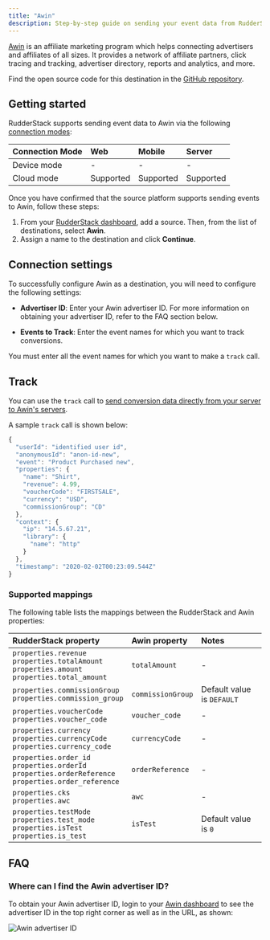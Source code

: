 ```yaml
---
title: "Awin"
description: Step-by-step guide on sending your event data from RudderStack to Awin.
---
```


[Awin](https://www.Awin.com/) is an affiliate marketing program which helps connecting advertisers and affiliates of all sizes. It provides a network of affiliate partners, click tracing and tracking, advertiser directory, reports and analytics, and more.

<div class="infoBlock">
Find the open source code for this destination in the <a href="https://github.com/rudderlabs/rudder-transformer/tree/master/v0/destinations/awin">GitHub repository</a>.
</div>

## Getting started

RudderStack supports sending event data to Awin via the following <a href="https://rudderstack.com/docs/rudderstack-cloud/rudderstack-connection-modes/">connection modes</a>:

| Connection Mode | Web | Mobile | Server |
| :--- | :--- | :--- | :--- |
| Device mode | - | - | - |
| Cloud mode | Supported  | Supported | Supported |

Once you have confirmed that the source platform supports sending events to Awin, follow these steps:

1. From your [RudderStack dashboard](https://app.rudderstack.com/), add a source. Then, from the list of destinations, select **Awin**.
2. Assign a name to the destination and click **Continue**.

## Connection settings

To successfully configure Awin as a destination, you will need to configure the following settings:

- **Advertiser ID**: Enter your Awin advertiser ID. For more information on obtaining your advertiser ID, refer to the <Link to="#faq">FAQ</Link> section below.

- **Events to Track**: Enter the event names for which you want to track conversions. 

<div class="warningBlock">
You must enter all the event names for which you want to make a <code class="inline-code">track</code> call.
</div>

## Track

You can use the <Link to="/event-spec/standard-events/track">`track`</Link> call to [send conversion data directly from your server to Awin's servers](https://wiki.awin.com/index.php/Advertiser_Tracking_Guide/Conversion_Pixel_Only_Tracking#Server_To_Server_.28S2S.29).

A sample `track` call is shown below:

```javascript
{
  "userId": "identified user id",
  "anonymousId": "anon-id-new",
  "event": "Product Purchased new",
  "properties": {
    "name": "Shirt",
    "revenue": 4.99,
    "voucherCode": "FIRSTSALE",
    "currency": "USD",
    "commissionGroup": "CD"
  },
  "context": {
    "ip": "14.5.67.21",
    "library": {
      "name": "http"
    }
  },
  "timestamp": "2020-02-02T00:23:09.544Z"
}
```

### Supported mappings

The following table lists the mappings between the RudderStack and Awin properties:

| RudderStack property | Awin property | Notes |
| :--------------| :---------| :--------------|
| `properties.revenue` <br/> `properties.totalAmount` <br/> `properties.amount` <br/> `properties.total_amount`| `totalAmount` | - |
| `properties.commissionGroup`<br/> `properties.commission_group` | `commissionGroup` | Default value is `DEFAULT` |
| `properties.voucherCode`<br/> `properties.voucher_code`  | `voucher_code` |- |
| `properties.currency` <br/> `properties.currencyCode` <br/> `properties.currency_code` | `currencyCode` | -|
| `properties.order_id`<br/>`properties.orderId` <br/> `properties.orderReference` <br/> `properties.order_reference` | `orderReference` |- |
| `properties.cks`<br/> `properties.awc`  | `awc` | - |
| `properties.testMode` <br/> `properties.test_mode` <br/> `properties.isTest`<br/> `properties.is_test` | `isTest` | Default value is `0` |

## FAQ

### Where can I find the Awin advertiser ID?

To obtain your Awin advertiser ID, login to your [Awin dashboard](https://ui.awin.com/idp/en/awin/login) to see the advertiser ID in the top right corner as well as in the URL, as shown:

<img src="../../assets/event-stream-destinations/advertisers-id-awin.png" alt="Awin advertiser ID" />
